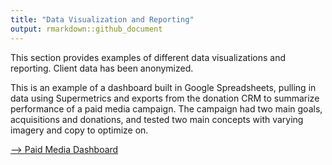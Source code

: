 ```yaml
---
title: "Data Visualization and Reporting"
output: rmarkdown::github_document
---
```


This section provides examples of different data visualizations and reporting. Client data has been anonymized.

This is an example of a dashboard built in Google Spreadsheets, pulling in data using Supermetrics and exports from the donation CRM to summarize performance of a paid media campaign. The campaign had two main goals, acquisitions and donations, and tested two main concepts with varying imagery and copy to optimize on.

[--> Paid Media Dashboard](https://docs.google.com/spreadsheets/d/1Jit_Ip4tqt-7EfhfK8bPAFtaA8qvpYjvXkn-yhaQF-E/edit#gid=0)
